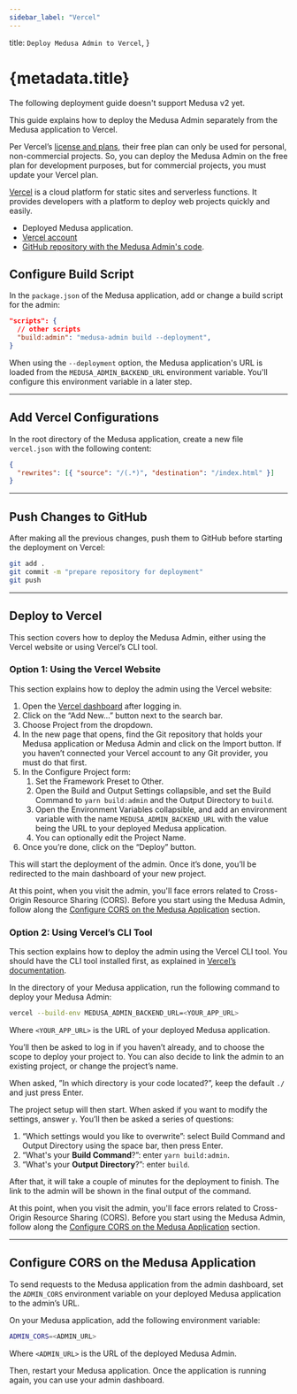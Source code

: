 ```yaml
---
sidebar_label: "Vercel"
---
```


  title: `Deploy Medusa Admin to Vercel`,
}

# {metadata.title}

<Note type="soon">

The following deployment guide doesn't support Medusa v2 yet.

</Note>

This guide explains how to deploy the Medusa Admin separately from the Medusa application to Vercel.

<Note title="Important">

Per Vercel’s [license and plans](https://vercel.com/pricing), their free plan can only be used for personal, non-commercial projects. So, you can deploy the Medusa Admin on the free plan for development purposes, but for commercial projects, you must update your Vercel plan.

</Note>

[Vercel](https://vercel.com/) is a cloud platform for static sites and serverless functions. It provides developers with a platform to deploy web projects quickly and easily.

<Note type="check">

- Deployed Medusa application.
- [Vercel account](https://vercel.com/)
- [GitHub repository with the Medusa Admin's code](https://docs.github.com/en/repositories/creating-and-managing-repositories/creating-a-new-repository).

</Note>

## Configure Build Script

In the `package.json` of the Medusa application, add or change a build script for the admin:

```json
"scripts": {
  // other scripts
  "build:admin": "medusa-admin build --deployment",
}
```

When using the `--deployment` option, the Medusa application's URL is loaded from the `MEDUSA_ADMIN_BACKEND_URL` environment variable. You'll configure this environment variable in a later step.

---

## Add Vercel Configurations

In the root directory of the Medusa application, create a new file `vercel.json` with the following content:

```json
{
  "rewrites": [{ "source": "/(.*)", "destination": "/index.html" }]
}
```

---

## Push Changes to GitHub

After making all the previous changes, push them to GitHub before starting the deployment on Vercel:

```bash
git add .
git commit -m "prepare repository for deployment"
git push
```

---

## Deploy to Vercel

This section covers how to deploy the Medusa Admin, either using the Vercel website or using Vercel’s CLI tool.

### Option 1: Using the Vercel Website

This section explains how to deploy the admin using the Vercel website:

1. Open the [Vercel dashboard](https://vercel.com/dashboard) after logging in.
2. Click on the “Add New…” button next to the search bar.
3. Choose Project from the dropdown.
4. In the new page that opens, find the Git repository that holds your Medusa application or Medusa Admin and click on the Import button. If you haven’t connected your Vercel account to any Git provider, you must do that first.
5. In the Configure Project form:
    1. Set the Framework Preset to Other.
    2. Open the Build and Output Settings collapsible, and set the Build Command to `yarn build:admin` and the Output Directory to `build`.
    3. Open the Environment Variables collapsible, and add an environment variable with the name `MEDUSA_ADMIN_BACKEND_URL` with the value being the URL to your deployed Medusa application.
    4. You can optionally edit the Project Name.
6. Once you’re done, click on the “Deploy” button.

This will start the deployment of the admin. Once it’s done, you’ll be redirected to the main dashboard of your new project.

<Note>

At this point, when you visit the admin, you'll face errors related to Cross-Origin Resource Sharing (CORS). Before you start using the Medusa Admin, follow along the [Configure CORS on the Medusa Application](#configure-cors-on-the-medusa-application) section.

</Note>

### Option 2: Using Vercel’s CLI Tool

This section explains how to deploy the admin using the Vercel CLI tool. You should have the CLI tool installed first, as explained in [Vercel’s documentation](https://vercel.com/docs/cli).

In the directory of your Medusa application, run the following command to deploy your Medusa Admin:

```bash
vercel --build-env MEDUSA_ADMIN_BACKEND_URL=<YOUR_APP_URL>
```

Where `<YOUR_APP_URL>` is the URL of your deployed Medusa application.

You’ll then be asked to log in if you haven’t already, and to choose the scope to deploy your project to. You can also decide to link the admin to an existing project, or change the project’s name.

When asked, ”In which directory is your code located?”, keep the default `./` and just press Enter.

The project setup will then start. When asked if you want to modify the settings, answer `y`. You’ll then be asked a series of questions:

1. “Which settings would you like to overwrite”: select Build Command and Output Directory using the space bar, then press Enter.
2. “What's your **Build Command**?”: enter `yarn build:admin`.
3. “What's your **Output Directory**?”: enter `build`.

After that, it will take a couple of minutes for the deployment to finish. The link to the admin will be shown in the final output of the command.

<Note>

At this point, when you visit the admin, you'll face errors related to Cross-Origin Resource Sharing (CORS). Before you start using the Medusa Admin, follow along the [Configure CORS on the Medusa Application](#configure-cors-on-the-medusa-application) section.

</Note>

---

## Configure CORS on the Medusa Application

To send requests to the Medusa application from the admin dashboard, set the `ADMIN_CORS` environment variable on your deployed Medusa application to the admin’s URL.

On your Medusa application, add the following environment variable:

```bash
ADMIN_CORS=<ADMIN_URL>
```

Where `<ADMIN_URL>` is the URL of the deployed Medusa Admin.

Then, restart your Medusa application. Once the application is running again, you can use your admin dashboard.
